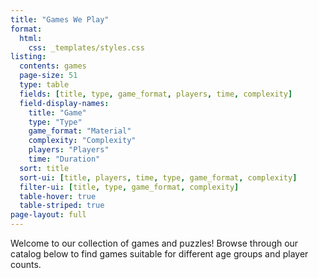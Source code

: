 ```yaml
---
title: "Games We Play"
format:
  html:
    css: _templates/styles.css
listing:
  contents: games
  page-size: 51
  type: table
  fields: [title, type, game_format, players, time, complexity]
  field-display-names:
    title: "Game"
    type: "Type"
    game_format: "Material"
    complexity: "Complexity"
    players: "Players"
    time: "Duration"
  sort: title
  sort-ui: [title, players, time, type, game_format, complexity]
  filter-ui: [title, type, game_format, complexity]
  table-hover: true
  table-striped: true
page-layout: full
---
```


Welcome to our collection of games and puzzles! Browse through our catalog below to find games suitable for different age groups and player counts.
